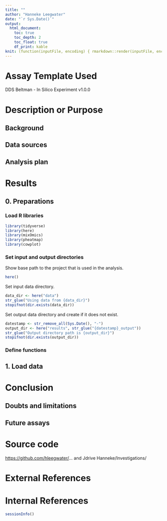 ```yaml
---
title: ""
author: "Hanneke Leegwater"
date: "`r Sys.Date()`"
output:   
  html_document:
    toc: true
    toc_depth: 2
    toc_float: true
    df_print: kable
knit: (function(inputFile, encoding) { rmarkdown::render(inputFile, encoding = encoding, output_file = stringr::str_replace(inputFile, ".Rmd",paste0("_", stringr::str_remove_all(Sys.Date(),"-"),'.html'))) })
---
```


# Assay Template Used

DDS Beltman - In Silico Experiment v1.0.0

# Description or Purpose

## Background

## Data sources

## Analysis plan

# Results

## 0. Preparations

### Load R libraries

```r
library(tidyverse)
library(here)
library(mixOmics)
library(pheatmap)
library(cowplot)
```

### Set input and output directories

Show base path to the project that is used in the analysis.

```r
here()
```

Set input data directory.

```r
data_dir <- here("data")
str_glue("Using data from {data_dir}")
stopifnot(dir.exists(data_dir))
```

Set output data directory and create if it does not exist.

```r
datestamp <- str_remove_all(Sys.Date(), "-")
output_dir <- here("results", str_glue("{datestamp}_output"))
str_glue("Output directory path is {output_dir}")
stopifnot(dir.exists(output_dir))
```

### Define functions

## 1. Load data

# Conclusion

## Doubts and limitations

## Future assays

# Source code

<https://github.com/hleegwater/>... and Jdrive Hanneke/Investigations/

# External References

# Internal References

```r
sessionInfo()
```

